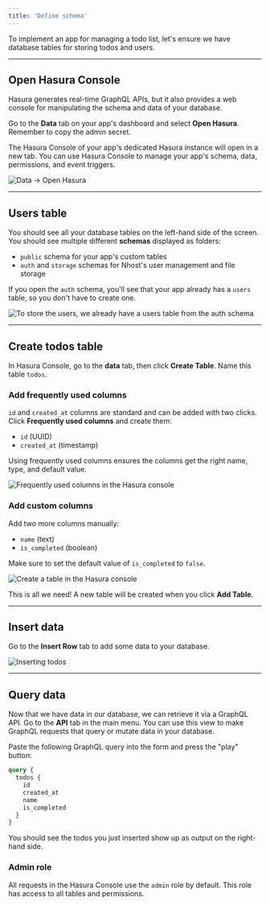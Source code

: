 ```yaml
---
title: 'Define schema'
---
```


To implement an app for managing a todo list, let's ensure we have database tables for storing todos and users.

---

## Open Hasura Console

Hasura generates real-time GraphQL APIs, but it also provides a web console for manipulating the schema and data of your database.

Go to the **Data** tab on your app's dashboard and select **Open Hasura**. Remember to copy the admin secret.

The Hasura Console of your app's dedicated Hasura instance will open in a new tab. You can use Hasura Console to manage your app's schema, data, permissions, and event triggers.

![Data -> Open Hasura](/images/quick-start/data-tab.png)

---

## Users table

You should see all your database tables on the left-hand side of the screen. You should see multiple different **schemas** displayed as folders:

- `public` schema for your app's custom tables
- `auth` and `storage` schemas for Nhost's user management and file storage

If you open the `auth` schema, you'll see that your app already has a `users` table, so you don't have to create one.

![To store the users, we already have a users table from the auth schema](/images/quick-start/list-of-schemas.png)

---

## Create todos table

In Hasura Console, go to the **data** tab, then click **Create Table**. Name this table `todos`.

### Add frequently used columns

`id` and `created_at` columns are standard and can be added with two clicks. Click **Frequently used columns** and create them:

- `id` (UUID)
- `created_at` (timestamp)

Using frequently used columns ensures the columns get the right name, type, and default value.

![Frequently used columns in the Hasura console](/images/quick-start/frequently-used-columns.png)

### Add custom columns

Add two more columns manually:

- `name` (text)
- `is_completed` (boolean)

Make sure to set the default value of `is_completed` to `false`.

![Create a table in the Hasura console](/images/quick-start/create-table.png)

This is all we need! A new table will be created when you click **Add Table**.

---

## Insert data

Go to the **Insert Row** tab to add some data to your database.

![Inserting todos](/images/quick-start/insert-todos.gif)

---

## Query data

Now that we have data in our database, we can retrieve it via a GraphQL API. Go to the **API** tab in the main menu. You can use this view to make GraphQL requests that query or mutate data in your database.

Paste the following GraphQL query into the form and press the "play" button:

```graphql
query {
  todos {
    id
    created_at
    name
    is_completed
  }
}
```

You should see the todos you just inserted show up as output on the right-hand side.

### Admin role

All requests in the Hasura Console use the `admin` role by default. This role has access to all tables and permissions.
